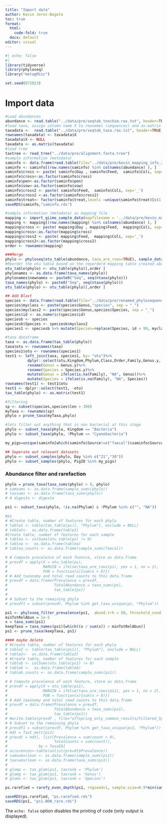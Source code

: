 ```yaml
---
title: "Import data"
author: Kevin Jerez-Bogota
toc: true
format:
  html: 
    code-fold: true
  docx: default
editor: visual
---
```


```r
#| echo: false
#| 
library(tidyverse)
library(phyloseq)
library("metagMisc")

set.seed(072023)
```

# Import data

```r
#Load abundances
abundance <- read.table("../data/pre/seqtab_tnochim.rax.txt", header=TRUE,  sep="\t", check.names=FALSE, row.names=1)
#load taxa, assign column name X to rownames (sequences) and as.matrix
taxadata <-  read.table("../data/pre/seqtab_taxa.rax.txt", header=TRUE,  sep="\t")
rownames(taxadata) <- taxadata$X
taxadata$X <- NULL
taxadata <- as.matrix(taxadata)
#load tree
taxtree <- read_tree("../data/pre/alignment.fasta.tree")
#sample information (metadata)
saminfo <- data.frame(read.table(file="../data/pre/kevin_mapping_info_2.txt", row.names=1, header=TRUE, sep="\t"))
saminfo <- saminfo[(row.names(saminfo) %in% colnames(abundance) ), ]
saminfo$cross <- paste( saminfo$Day , saminfo$Feed,  saminfo$Coli, sep='_')
saminfo$cross<-as.factor(saminfo$cross)
saminfo$pen<-as.factor(saminfo$pen)
saminfo$sow<-as.factor(saminfo$sow)
saminfo$cross2 <- paste( saminfo$Feed,  saminfo$Coli, sep='_')
saminfo$cross2 <-as.factor(saminfo$cross2)
saminfo$treat<- factor(saminfo$treat,levels =unique(saminfo$treat)[c(1:5)])
saveRDS(saminfo,"saminfo.rds")

#sample information (metadata) as mapping file
mapping <- import_qiime_sample_data(mapfilename = '../data/pre/kevin_mapping_info_2.txt')
mapping <- mapping[(row.names(mapping) %in% colnames(abundance) ), ]
mapping$cross <- paste( mapping$Day , mapping$Feed,  mapping$Coli, sep='_')
mapping$cross<-as.factor(mapping$cross)
mapping$cross2 <- paste( mapping$Feed,  mapping$Coli, sep='_')
mapping$cross2<-as.factor(mapping$cross2)
order <- rownames(mapping)

```

```r
###Merge
phylo <- phyloseq(otu_table(abundance, taxa_are_rows=TRUE), sample_data(mapping), tax_table(taxadata), taxtree)
#Reorder the otu table based on the reporderd mapping table created above.
otu_table(phylo) <- otu_table(phylo)[,order ]
phylonames <- as.data.frame(taxa_names(phylo))
phylonames$newnames <- paste0("Seq", seq(ntaxa(phylo)))
taxa_names(phylo) <- paste0("Seq", seq(ntaxa(phylo)))
otu_table(phylo) <- otu_table(phylo)[,order ]

## Add Blast
species <- data.frame(read.table(file="../data/pre/renamed_phylosequences.clean.fasta.blast.silva.tab.cols_final", row.names=1, header=TRUE, sep="\t"))
species$myclass <- paste(species$Genus,"species", sep = "_")
species$myclass2 <- paste(species$Genus,species$Species, sep = "_")
species$id <- as.numeric(species$id)
speciesb <- species
speciesb$Species <- speciesb$myclass2
species1 <- speciesb %>% mutate(Species=replace(Species, id < 99, myclass[id < 99]))

#taxa dataframe
taxa <- as.data.frame(tax_table(phylo))
taxa$otu <- rownames(taxa)
species1$otu <- rownames(species1)
test1 <- left_join(taxa, species1, by= "otu")%>%
          dplyr::select(otu,Kingdom,Phylum,Class,Order,Family,Genus.y, Species.y)%>%
          rename(Genus = Genus.y)%>%
          rename(Species = Species.y)%>%
          mutate(Genus = ifelse(is.na(Family), "NA", Genus))%>%
          mutate(Species = ifelse(is.na(Family), "NA", Species))
rownames(test1) <- test1$otu
test1 <- dplyr::select(test1, -otu)
tax_table(phylo) <- as.matrix(test1)
```

```r
#filtering
sp <- subset(species,species$len > 398)
myTaxa <- rownames(sp)
phylo = prune_taxa(myTaxa,phylo)

#lets filter out anything that is non bacterial at this stage
phylo <- subset_taxa(phylo, Kingdom == "Bacteria")
phylo <- subset_taxa(phylo, !Phylum == "Cyanobacteria")

my_pigs=unique(saminfo[which(saminfo$Source!=c("faecal")&saminfo$Source!=c("Control")),"PigID"])

## Seperate out relevant datasets
phylo <- subset_samples(phylo, Day %in% c("21","30"))
phylo <- subset_samples(phylo, PigID %in% my_pigs)

```

### Abundance filter and rarefaction

```r
phylo = prune_taxa(taxa_sums(phylo) > 0, phylo) 
# samsums <- as.data.frame(sample_sums(phylo))
# taxsums <- as.data.frame(taxa_sums(phylo))
# # digesta <- digesta

ps1 <- subset_taxa(phylo, !is.na(Phylum) & !Phylum %in% c("", "NA"))

#ps
# #Create table, number of features for each phyla
# table1 <- table(tax_table(ps)[, "Phylum"], exclude = NULL)
# table1<-  as.data.frame(table1)
#Create table, number of features for each sample
# tablea <- colSums(otu_table(ps) != 0)
# tablea <-  as.data.frame(tablea)
# tablea_counts <- as.data.frame(sample_sums(faecal))

# # Compute prevalence of each feature, store as data.frame
# prevdf = apply(X = otu_table(ps),
#                MARGIN = ifelse(taxa_are_rows(ps), yes = 1, no = 2),
#                FUN = function(x){sum(x > 0)})
# # Add taxonomy and total read counts to this data.frame
# prevdf = data.frame(Prevalence = prevdf,
#                     TotalAbundance = taxa_sums(ps),
#                     tax_table(ps))
# 
# # Subset to the remaining phyla
# prevdf1 = subset(prevdf, Phylum %in% get_taxa_unique(ps, "Phylum"))

ps1 <- phyloseq_filter_prevalence(ps1,  abund.trh = 50, threshold_condition = "OR")  # 15639 taxa
minTotRelAbun = 1e-5
x = taxa_sums(ps1)
keepTaxa = taxa_names(ps1)[which((x / sum(x)) > minTotRelAbun)]
ps1 <- prune_taxa(keepTaxa, ps1)

#### maybe delete
# #Create table, number of features for each phyla
# table2 <- table(tax_table(ps1)[, "Phylum"], exclude = NULL)
# table2<-  as.data.frame(table2)
# #Create table, number of features for each sample
# tableb <- colSums(otu_table(ps1) != 0)
# tableb <-  as.data.frame(tableb)
# tableb_counts <- as.data.frame(sample_sums(ps1))

# # Compute prevalence of each feature, store as data.frame
# prevdf = apply(X = otu_table(ps1),
#                MARGIN = ifelse(taxa_are_rows(ps1), yes = 1, no = 2),
#                FUN = function(x){sum(x > 0)})
# # Add taxonomy and total read counts to this data.frame
# prevdf = data.frame(Prevalence = prevdf,
#                     TotalAbundance = taxa_sums(ps1),
#                     tax_table(ps1))
# #write.table(prevdf , file="offspring_only_common_results/Filtered_5prev+50count_prevalence_by_OTU.counts", sep='\t', quote=FALSE)
# # Subset to the remaining phyla
# prevdf1 = subset(prevdf, Phylum %in% get_taxa_unique(ps1, "Phylum"))
# mdt = fast_melt(ps1)
# prevdt = mdt[, list(Prevalence = sum(count > 0), 
#                     TotalCounts = sum(count)),
#              by = TaxaID]
# occurences<-table(unlist(prevdt$Prevalence)) 
# samsumsclean <- as.data.frame(sample_sums(ps1))
# taxsumsclean <- as.data.frame(taxa_sums(ps1))
# 
# glomp <- tax_glom(ps1, taxrank = 'Phylum')
# glomg <- tax_glom(ps1, taxrank = 'Genus')
# gloms <- tax_glom(ps1, taxrank = 'Species')

ps.rarefied = rarefy_even_depth(ps1, rngseed=1, sample.size=0.9*min(sample_sums(ps1)), replace=F)

saveRDS(ps.rarefied, "ps.rarefied.rds")
saveRDS(ps1, "ps1.NON_rare.rds")


```

The `echo: false` option disables the printing of code (only output is displayed).
